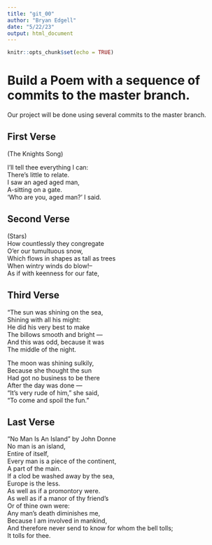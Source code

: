 ```yaml
---
title: "git_00"
author: "Bryan Edgell"
date: "5/22/23"
output: html_document
---
```


```r
knitr::opts_chunk$set(echo = TRUE)
```
# Build a Poem with a sequence of commits to the master branch.
Our project will be done using several commits to the master branch.
<!-- Do not modify or change any text in "!--" bracketed areas such as this --- these are instructions to
you, if you change any of this the git program will notice it and compromise your git merging strategy !-->

## First Verse 
<!--Put the first five lines of a poem by Lewis Carrol in this section!-->
(The Knights Song)

I'll tell thee everything I can:  
There's little to relate.  
I saw an aged aged man,  
A-sitting on a gate.  
'Who are you, aged man?' I said.

## Second Verse
<!--Put the first five lines of a poem by Robert Frost here!-->
(Stars)  
How countlessly they congregate  
O'er our tumultuous snow,  
Which flows in shapes as tall as trees  
When wintry winds do blow!--  
As if with keenness for our fate,  

## Third Verse
<!--Put the first two verses of The Walrus and the Carpenter here!-->
"The sun was shining on the sea,  
Shining with all his might:  
He did his very best to make  
The billows smooth and bright —  
And this was odd, because it was  
The middle of the night.


The moon was shining sulkily,  
Because she thought the sun  
Had got no business to be there   
After the day was done —  
"It's very rude of him," she said,  
"To come and spoil the fun."  

## Last Verse
<!--Put a short poem of your choice 8-20 lines,here!-->
“No Man Is An Island” by John Donne   
No man is an island,  
Entire of itself,  
Every man is a piece of the continent,  
A part of the main.  
If a clod be washed away by the sea,  
Europe is the less.  
As well as if a promontory were.  
As well as if a manor of thy friend’s  
Or of thine own were:  
Any man’s death diminishes me,  
Because I am involved in mankind,  
And therefore never send to know for whom the bell tolls;  
It tolls for thee.  